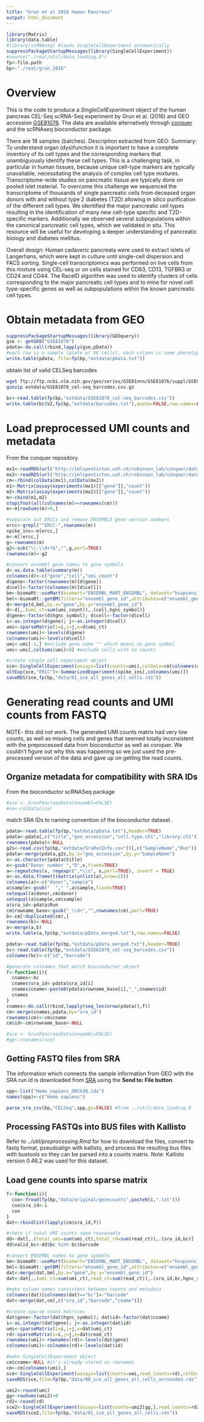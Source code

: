 ```yaml
---
title: "Grun et al 2016 Human Pancreas"
output: html_document
---
```


```r
library(Matrix)
library(data.table)
#library(scRNAseq) #loads SingleCellExperiment automatically
suppressPackageStartupMessages(library(SingleCellExperiment))
#source("./real/util/data_loading.R")
fp<-file.path
bp<-"./real/grun_2016"
```

# Overview 
This is the code to produce a *SingleCellExperiment* object of the human pancreas CEL-Seq scRNA-Seq experiment by Grun et al. (2016) and GEO accession [GSE81076](https://www.ncbi.nlm.nih.gov/geo/query/acc.cgi?acc=GSE81076). 
The data are available alternatively through [conquer](http://imlspenticton.uzh.ch:3838/conquer/) and the scRNAseq bioconductor package.

There are 18 samples (batches). Description extracted from GEO: 
Summary: To understand organ (dys)function it is important to have a complete inventory of its cell types and the corresponding markers that unambiguously identify these cell types. This is a challenging task, in particular in human tissues, because unique cell-type markers are typically unavailable, necessitating the analysis of complex cell type mixtures. Transcriptome-wide studies on pancreatic tissue are typically done on pooled islet material. To overcome this challenge we sequenced the transcriptome of thousands of single pancreatic cells from deceased organ donors with and without type 2 diabetes (T2D) allowing in silico purification of the different cell types. We identified the major pancreatic cell types resulting in the identification of many new cell-type specific and T2D-specific markers. Additionally we observed several subpopulations within the canonical pancreatic cell types, which we validated in situ. This resource will be useful for developing a deeper understanding of pancreatic biology and diabetes mellitus.

Overall design:	Human cadaveric pancreata were used to extract islets of Langerhans, which were kept in culture until single-cell dispersion and FACS sorting. Single-cell transcriptomics was performed on live cells from this mixture using CEL-seq or on cells stained for CD63, CD13, TGFBR3 or CD24 and CD44. The RaceID algorithm was used to identify clusters of cells corresponding to the major pancreatic cell types and to mine for novel cell type-specific genes as well as subpopulations within the known pancreatic cell types.

# Obtain metadata from GEO

```r
suppressPackageStartupMessages(library(GEOquery))
gse <- getGEO("GSE81076")
pdata<-do.call(rbind,lapply(gse,pData))
#each row is a sample (plate w/ 96 cells), each column is some phenotype attribute
write.table(pdata, file=fp(bp,"extdata/pData.txt"))
```

obtain list of valid CELSeq barcodes

```bash
wget ftp://ftp.ncbi.nlm.nih.gov/geo/series/GSE81nnn/GSE81076/suppl/GSE81076_cel-seq_barcodes.csv.gz -P extdata
gunzip extdata/GSE81076_cel-seq_barcodes.csv.gz
```

```r
bc<-read.table(fp(bp,"extdata/GSE81076_cel-seq_barcodes.csv"))
write.table(bc$V2,fp(bp,"extdata/barcodes.txt"),quote=FALSE,row.names=FALSE,col.names=FALSE)
```

# Load preprocessed UMI counts and metadata

From the conquer repository

```r
mx1<-readRDS(url("http://imlspenticton.uzh.ch/robinson_lab/conquer/data-mae/GSE81076-GPL16791.rds"))
mx2<-readRDS(url("http://imlspenticton.uzh.ch/robinson_lab/conquer/data-mae/GSE81076-GPL18573.rds"))
cm<-rbind(colData(mx1),colData(mx2))
m1<-Matrix(assay(experiments(mx1)[["gene"]],"count"))
m2<-Matrix(assay(experiments(mx2)[["gene"]],"count"))
m<-cbind(m1,m2)
stopifnot(all(colnames(m)==rownames(cm)))
m<-m[rowSums(m)>0,]

#separate out ERCCs and remove ENSEMBLE gene version numbers
ercc<-grepl("^ERCC-",rownames(m))
spike_ins<-m[ercc,]
m<-m[!ercc,]
g<-rownames(m)
g2<-sub("\\.\\d+?$","",g,perl=TRUE)
rownames(m)<-g2

#convert ensembl gene names to gene symbols
d<-as.data.table(summary(m))
colnames(d)<-c("gene","cell","umi_count")
d$gene<-factor(rownames(m)[d$gene])
d$cell<-factor(colnames(m)[d$cell])
bm<-biomaRt::useMart(biomart="ENSEMBL_MART_ENSEMBL", dataset="hsapiens_gene_ensembl")
bml<-biomaRt::getBM(filters="ensembl_gene_id",attributes=c("ensembl_gene_id","hgnc_symbol"),values=rownames(m),mart=bm)
d<-merge(d,bml,by.x="gene",by.y="ensembl_gene_id")
d<-d[,.(umi_ct=sum(umi_count)),.(cell,hgnc_symbol)]
d$gene<-factor(d$hgnc_symbol); d$cell<-factor(d$cell)
i<-as.integer(d$gene); j<-as.integer(d$cell)
umi<-sparseMatrix(i=i,j=j,x=d$umi_ct)
rownames(umi)<-levels(d$gene)
colnames(umi)<-levels(d$cell)
umi<-umi[-1,] #exclude gene name "" which means no gene symbol
umi<-umi[,colSums(umi)>0] #exclude cells with no counts

#create single cell experiment object
sce<-SingleCellExperiment(assays=list(counts=umi),colData=cm[colnames(umi),])
altExp(sce,"ERCC")<-SummarizedExperiment(spike_ins[,colnames(umi)])
saveRDS(sce,fp(bp,"data/01_sce_all_genes_all_cells.rds"))
```

# Generating read counts and UMI counts from FASTQ

NOTE- this did not work. The generated UMI counts matrix had very low counts, as well as missing cells and genes that seemed totally inconsistent with the preprocessed data from bioconductor as well as conquer. We couldn't figure out why this was happening so we just used the pre-processed version of the data and gave up on getting the read counts.

## Organize metadata for compatibility with SRA IDs

From the bioconductor scRNASeq package
```r
#sce <- GrunPancreasData(ensembl=FALSE)
#cm<-colData(sce)
```

match SRA IDs to naming convention of the bioconductor dataset.

```r
pdata<-read.table(fp(bp,"extdata/pData.txt"),header=TRUE)
pdata<-pdata[,c("title","geo_accession","cell.type.ch1","library.ch1")]
rownames(pdata)<-NULL
g2s<-read.csv(fp(bp,"extdata/SraRunInfo.csv"))[,c("SampleName","Run")]
pdata<-merge(pdata,g2s,by.x="geo_accession",by.y="SampleName")
x<-as.character(pdata$title)
x<-gsub("Donor number ","D",x,fixed=TRUE)
a<-regmatches(x, regexpr(",*\\s", x,perl=TRUE), invert = TRUE)
a<-as.data.frame(t(matrix(unlist(a),nrow=2)))
colnames(a)<-c("donor","sample")
a$sample<-gsub("  "," ",a$sample,fixed=TRUE)
setequal(a$donor,cm$donor)
setequal(a$sample,cm$sample)
a$sra_id<-pdata$Run
cm$rowname_base<-gsub("_\\d+","",rownames(cm),perl=TRUE)
b<-cm[!duplicated(cm),]
rownames(b)<-NULL
a<-merge(a,b)
write.table(a,fp(bp,"extdata/pData_merged.txt"),row.names=FALSE)
```

```r
pdata<-read.table(fp(bp,"extdata/pData_merged.txt"),header=TRUE)
bc<-read.table(fp(bp,"extdata/GSE81076_cel-seq_barcodes.csv"))
colnames(bc)<-c("id","barcode")

#generate colnames that match bioconductor object
f<-function(i){
  cnames<-bc
  cnames$sra_id<-pdata$sra_id[i]
  cnames$cname<-paste0(pdata$rowname_base[i],"_",cnames$id)
  cnames
}
cnames<-do.call(rbind,lapply(seq_len(nrow(pdata)),f))
cm<-merge(cnames,pdata,by="sra_id")
rownames(cm)<-cm$cname
cm$id<-cm$rowname_base<-NULL

#sce <- GrunPancreasData(ensembl=FALSE)
#gg<-rownames(sce)
```

## Getting FASTQ files from SRA

The information which connects the sample information from GEO with the SRA run id is downloaded from [SRA](https://www.ncbi.nlm.nih.gov/sra?term=SRP074299) using the **Send to: File button**.

```r
spp<-list("Homo_sapiens_GRCh38.idx")
names(spp)<-c("Homo sapiens")

parse_sra_csv(bp,"CELSeq",spp,gz=FALSE) #from ../util/data_loading.R
```

## Processing FASTQs into BUS files with Kallisto

Refer to *../util/preprocessing.Rmd* for how to download the files, convert to fastq format, pseudoalign with kallisto, and process the resulting bus files with bustools so they can be parsed into a counts matrix. Note: Kallisto version 0.46.2 was used for this dataset.

## Load gene counts into sparse matrix

```r
f<-function(i){
  coo<-fread(fp(bp,"data/original/genecounts",paste0(i,".txt")))
  coo$sra_id<-i
  coo
}
dat<-rbindlist(lapply(cm$sra_id,f))

#check if total UMI counts seem reasonable
dd<-dat[,.(total_umi=sum(umi_ct),total_rd=sum(read_ct)),.(sra_id,bc)]
dd$valid_bc<-dd$bc %in% bc$barcode

#convert ENSEMBL names to gene symbols
bm<-biomaRt::useMart(biomart="ENSEMBL_MART_ENSEMBL", dataset="hsapiens_gene_ensembl")
bml<-biomaRt::getBM(filters="ensembl_gene_id",attributes=c("ensembl_gene_id","hgnc_symbol"),values=unique(dat$gene),mart=bm)
dat<-merge(dat,bml,by.x="gene",by.y="ensembl_gene_id")
dat<-dat[,.(umi_ct=sum(umi_ct),read_ct=sum(read_ct)),.(sra_id,bc,hgnc_symbol)]

#make column names consistent between counts and metadata
colnames(dat)[colnames(dat)=="bc"]<-"barcode"
dat<-merge(dat,cm[,c("sra_id","barcode","cname")])

#create sparse count matrices
dat$gene<-factor(dat$hgnc_symbol); dat$id<-factor(dat$cname)
i<-as.integer(dat$gene); j<-as.integer(dat$id)
umi<-sparseMatrix(i=i,j=j,x=dat$umi_ct)
rd<-sparseMatrix(i=i,j=j,x=dat$read_ct)
rownames(umi)<-rownames(rd)<-levels(dat$gene)
colnames(umi)<-colnames(rd)<-levels(dat$id)

#make SingleCellExperiment object
cm$cname<-NULL #it's already stored as rownames
cm<-cm[colnames(umi),]
sce<-SingleCellExperiment(assays=list(counts=umi,read_counts=rd),colData=cm)
saveRDS(sce,file=fp(bp,"data/00_sce_all_genes_all_cells_unrounded.rds"))

umi2<-round(umi)
gg<-rowSums(umi2)>0
rd2<-round(rd)
sce2<-SingleCellExperiment(assays=list(counts=umi2[gg,],read_counts=rd2[gg,]),colData=cm2)
saveRDS(sce2,file=fp(bp,"data/01_sce_all_genes_all_cells.rds"))
```

